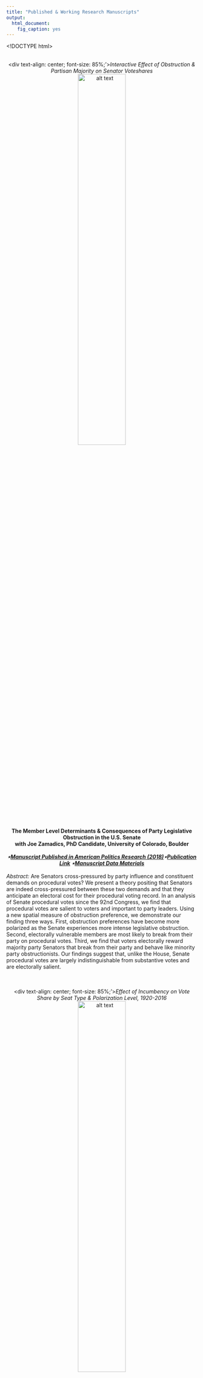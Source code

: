 ```yaml
---
title: "Published & Working Research Manuscripts"
output: 
  html_document: 
    fig_caption: yes
---
```

<style>
  .column-left{
    float: left;
    width: 40%;
    text-align: left;
  }
.column-right{
  float: right;
  width: 40%;
  text-align: left;
}
</style>

<!DOCTYPE html>
<html>
<meta name="viewport" content="width=device-width, initial-scale=1">
<style>
/* On smaller screens, decrease text size */
@media only screen and (max-width: 300px) {
  .text {font-size: 11px}
}
</style>
</html> 

<script>
  (function(i,s,o,g,r,a,m){i['GoogleAnalyticsObject']=r;i[r]=i[r]||function(){
  (i[r].q=i[r].q||[]).push(arguments)},i[r].l=1*new Date();a=s.createElement(o),
  m=s.getElementsByTagName(o)[0];a.async=1;a.src=g;m.parentNode.insertBefore(a,m)
  })(window,document,'script','https://www.google-analytics.com/analytics.js','ga');

  ga('create', 'UA-100362112-1', 'auto');
  ga('send', 'pageview');

</script>

  <style type="text/css">

h1.title {
  color: DarkRed;
  text-align: center;
}
</style>
<br/>
<br/>
<center>
  <div text-align: center; font-size: 85%;'>*Interactive Effect of Obstruction & Partisan Majority on Senator Voteshares* <br>
![alt text](/Users/carlosalgara/Dropbox/Github_Website/calgara.github.io/figures/obstruction.png "Obstruction Dynamics"){ width=50% }

</center><br/>
<center> **The Member Level Determinants \& Consequences of Party Legislative Obstruction in the U.S. Senate** </center>
<center> **with Joe Zamadics, PhD Candidate, University of Colorado, Boulder** </center><br/>
<center> ***$\star$[Manuscript Published in American Politics Research (2018)](https://journals.sagepub.com/doi/10.1177/1532673X18812403)$\star$[Publication Link](https://journals.sagepub.com/doi/10.1177/1532673X18812403) $\star$[Manuscript Data Materials](mailto:calgara@ucdavis.edu)*** </center><br/>
  *Abstract:*	Are Senators cross-pressured by party influence and constituent demands on procedural votes? We present a theory positing that Senators are indeed cross-pressured between these two demands and that they anticipate an electoral cost for their procedural voting record. In an analysis of Senate procedural votes since the 92nd Congress, we find that procedural votes are salient to voters and important to party leaders. Using a new spatial measure of obstruction preference, we demonstrate our finding three ways. First, obstruction preferences have become more polarized as the Senate experiences more intense legislative obstruction. Second, electorally vulnerable members are most likely to break from their party on procedural votes. Third, we find that voters electorally reward majority party Senators that break from their party and behave like minority party obstructionists. Our findings suggest that, unlike the House, Senate procedural votes are largely indistinguishable from substantive votes and are electorally salient.  
<br/>
<br/>
<center>
  <div text-align: center; font-size: 85%;'>*Effect of Incumbency on Vote Share by Seat Type & Polarization Level, 1920-2016* <br>
![alt text](/Users/carlosalgara/Dropbox/Github_Website/calgara.github.io/figures/mes_by_states_plot.png "Senate Election Dynamics"){ width=50% }

</center><br/>
<center> **The Conditioning Role of Polarization in U.S. Senate Election Outcomes: A Direct-Election Era & Voter-Level Analysis** </center><br/>
<center> ***$\star$Invited to Resive & Resubmit Manuscript $\star$[Working Manuscript Draft](Senate_Election_Dynamics_Algara.pdf) $\star$[Manuscript Data Materials](mailto:calgara@ucdavis.edu)*** </center><br/>
          *Abstract:* Recent work finds that a decline in the incumbency advantage coincides with the rise of partisanship as a determinant of congressional electoral outcomes. While this work updates our view of congressional elections, it is unclear if this holds in the more candidate-centered and high-information electoral context of the U.S. Senate. In this paper, I address these two considerations by evaluating a theory positing that polarization conditions the influence of incumbency and partisanship as Senate election determinants. Using data on the entire direct-election Senate era and survey data, this paper finds that: (1) polarization provides a partisan advantage for candidates running in states in which they are members of the partisan majority and (2) polarization positively conditions the incumbency advantage for Senators representing states that favor the other party. These findings suggest that Senators may still successfully cultivate a personal brand in the face of growing ideological differences between the parties.  
<br/>
<br/>
<center>
  <div text-align: center; font-size: 85%;'>*Distribution of 2016 Federal Election Candidate Positions* <br>
![alt text](/Users/carlosalgara/Dropbox/Github_Website/calgara.github.io/figures/candidate_stimuli_placements_lines.png "House & Senate Candidate Positions"){ width=60% }
</center><br/>
<center> **The Distorting Effects of Racial Animus on Proximity Voting in the 2016 Elections** </center>
<center> **with Isaac Hale, PhD Candidate, University of California, Davis** </center><br/>
<center> ***$\star$Invited to Resive & Resubmit Manuscript $\star$[Working Manuscript Draft](Proximity_Racial_Animus_2016_Elections.pdf) $\star$[Manuscript Data Materials](mailto:calgara@ucdavis.edu)*** </center><br/>
          *Abstract:* While the use of racial appeals by the 2016 Trump campaign is indisputable, researchers are actively debating their precise role in influencing voter behavior in the election. We seek to expand upon existing research which finds that racial animus electorally benefited the Trump campaign. We examine to what extent those benefits redounded to GOP candidates down-ballot and whether racial animus distorted ideological proximity voting in the 2016 election. We find that racial animus among voters helped Republicans at multiple ballot levels and that higher levels of racial animus distorted correct proximity voting among voters ideologically closest to the Democratic candidate. Our findings suggest that high salience campaign appeals on race at the presidential level can influence elections for the House and Senate. We also provide evidence that the process of racial partisan realignment is incomplete, as some white voters still vote incongruously with their ideology due to racial animus.  
<br/>
<br/>
<center>
  <div text-align: center; font-size: 10%;'>*Average Country & Website World Wide Web Information Networks, 9/1/2015 - 1/30/2017*<br>
  <br/>
![alt text](/Users/carlosalgara/Dropbox/Github_Website/calgara.github.io/figures/third_quartile_graph_fullnetwork_color.png "County Network"){ width=45% } 
![alt text](/Users/carlosalgara/Dropbox/Github_Website/calgara.github.io/figures/third_quartile_graph_fullnetwork_websites_color.png "Website Network"){ width=45% }
</center><br/>
<center> **Diachronic Equivalence: An Examination of the International News Network** </center>
<center> **with [George Barnett](http://communication.ucdavis.edu/people/gbarnett), Distinguished Professor of Communications, University of California, Davis** </center><br/>
<center> ***$\star$Invited to Resive & Resubmit Manuscript $\star$[Working Manuscript Draft](Diachronic Equivalence Paper.pdf) $\star$[Manuscript Data Materials](mailto:calgara@ucdavis.edu)*** </center><br/>
          *Abstract:* Barabási (2014) argues that a significant proportion of nodes can be randomly removed from any scale-free network without it breaking apart. Gao, Barzel and Barabási (2016) suggest that three additional properties of networks, density, heterogeneity and symmetry, facilitate their ability to adjust their activities to retain functionality in times of stress.  Barnett and Jiang (2016) examined the World Wide Web and found that while there are changes in the use of individual websites in this scale-free network due to weekly cycles in viewing specific websites, extreme events as well as other social and cultural events, the overall network is remarkably stable. This paper suggests an additional property, the structural equivalence of nodes that facilitates network stability.  Further, it differentiates between two forms of equivalence, synchronous or structural equivalence, and diachronic equivalence, which indicates that two nodes’ position in a network change over time in a similar manner. A subset of the World Wide Web, the international news network is examined to demonstrate these notions. Daily data on the use of the world’s 44 most frequently visited news websites by 118 countries were mined over the 17 month period September 1, 2015 to January 30, 2017, to create a longitudinal two-mode network (countries and websites).  The results suggest that individual structurally and diachronic equivalent nodes may be removed from both the international and website networks without impacting how the network changes over time.  
<br/>
<br/>
<center>
  <div text-align: center; font-size: 10%;'>*Geographic Neighborhood profile for IA-2, 114th Congress & Particularistic Policy Bill Cosponsorship Network, 93rd U.S. Senate*<br>
<br/>
![alt text](/Users/carlosalgara/Dropbox/Github_Website/calgara.github.io/figures/IA_2_map_example_of_main_iv.png "IA-2 Geo Profile"){ width=45% } 
![alt text](/Users/carlosalgara/Dropbox/Github_Website/calgara.github.io/figures/senate_particularistic_network_93_congress.png.png "Particularistic Network"){ width=45% }


</center><br/>
<center> **The Influence of Partisan Polarization and Geographic Neighborhood Context on Congressional Cosponsorship Policy Networks** </center>
<center> **with Ross Butters, PhD Candidate, University of California, Davis** </center><br/>
<center> ***$\star$Manuscript Prepared for 2018 PolNet Annual Meeting Panel $\star$[Working Manuscript Draft](PolNet2018_Algara_Butters_Prelim_Abstract.pdf) $\star$[Manuscript Data Materials](mailto:calgara@ucdavis.edu)*** </center><br/>
          *Abstract:* The classical "Textbook Theory" of Congress posits that legislators are relatively autonomous actors who work together on a bipartisan basis to maximize their probability of re-election (Shepsle 1989). This classical district-centered theory of Congress posits that legislators are motivated to engage in bipartisan legislative behavior and work together by the geographical similarity of their respective districts. Congressional scholars have largely cast doubt on the importance of district-centered considerations to inform the behavior of legislators, shifting the focus to partisan-centered preferences (Rohde 1991, Cox & McCubbins 1993, 2005). Moreover, while scholars have debated these theories, they have said relatively little about the salience of these theories across varying policy issues. Using the distinct expression of legislative behavior provide by bill co-sponsorship and geographic proximity methods we explore the extent to which district similarity influences how legislators work together in the Congressional network across varying degrees of partisan polarization. Treating Congress as a series of distinct policy networks and using exponential random graph models (ERGM), we evaluate a theory arguing that geographic proximity is a salient predictor of legislator cooperation in district-centered policy domains (i.e. agriculture, land management), even during the hyper-partisan contemporary Congress.  
<br/>
<br/>
<center>
  <div text-align: center; font-size: 10%;'>*Partisanship of Senate Press Event Participation & Effect of Party on Strategic Legislative Collaboration*<br>
<br/>
![alt text](/Users/carlosalgara/Dropbox/Github_Website/calgara.github.io/figures/number_press_events_by_party_percentage.png "Partisanship Events"){ width=45% } 
![alt text](/Users/carlosalgara/Dropbox/Github_Website/calgara.github.io/figures/senate_press_event_additive_model_coefficients_party_effect.png "Party Effect"){ width=45% }


</center><br/>
<center> **Who Goes Public with Whom? A Network Analysis of U.S. Senate Press Events**  </center><br/>
<center> ***$\star$Working Manuscript in Preperation $\star$[Working Manuscript Draft](APSA2018_Senate_Collaboration.pdf) $\star$[Manuscript Data Materials](mailto:calgara@ucdavis.edu)*** </center><br/>
          *Abstract:* This paper explores the extent to which shared legislator characteristics--in particular, partisanship, representing the same constituency, and sitting on one or more of the same committees--influence legislators' decisions to collaborate with their colleagues on a given issue.  To do so, we employ network analysis.  Previous studies that have done this have largely focused on bill co-sponsorship and roll-call voting.  We argue that such measures, while informative, do not sufficiently capture the high-profile strategic choices that legislators make, and so instead employ a little-used comprehensive dataset that documents all U.S. Senate press events held between 1979 and 1999, as well as between 2003 and 2009, including all of the particular senators who attended each event.  When we look at senator dyads, we find that shared party is the strongest predictor of whether two senators choose to appear at the same event and this effect increases over the time series.  As to whether shared constituency and committee membership predicts public collaboration, the evidence is more mixed, with the strength of these institutional variables attenuating over time.  Overall, our results mirror the increased levels of partisanship of the contemporary Senate that scholars have arrived at using other measures and demonstrate that such partisanship has largely erased the importance of institutional variables such as shared constituency and shared committee membership.   
<br/>
<br/>
<center>
  <div text-align: center; font-size: 85%;'>*Distribution of Ideological Divergence between District & Partisan Medians* <br>
![alt text](/Users/carlosalgara/Dropbox/Github_Website/calgara.github.io/figures/median_partisan_divergence_by_chamber.png "District-Member Divergence"){ width=50% }
</center><br/>
<center> **Legislative Signaling or Random Error? An Analysis of Spatially Incorrect Voting in Congress** </center>
<center> **with Joe Zamadics, PhD Candidate, University of Colorado, Boulder** </center><br/>
<center> ***$\star$Working Manuscript in Preparation $\star$[Working Manuscript Draft](Congressional_Incorrect_voting_Algara_Zamadics.pdf) $\star$[Manuscript Data Materials](mailto:calgara@ucdavis.edu)*** </center><br/>
          *Abstract:* Theoretical and empirical models of congressional voting assumes that legislators vote with the sole purpose to move policy closer to their ideologically ideal point, with the most prominent being the NOMINATE model. While NOMINATE correctly classifies the vast majority of votes cast by members of Congress, a significant number of votes are misclassified and coded as spatial error. The literature on congressional voting assumes this error to be random and idiosyncratic across members. We dispute this conventional notion and argue that spatial error in congressional is not random, but rather systematic across members. We present a theory positing that spatial error is more likely on roll-call votes tackling salient policy issues and among members representing districts with greater ideological divergence between the median voter and the member's primary election constituency. Using Aldrich-McKelvey scaling to place legislators and constituencies in the same ideological common space, we find support for our theory. We attribute this finding to the greater electoral uncertainty faced by ideological moderates and members representing districts with greater ideological divergence between key constituencies. Our findings have implications for the NOMINATE model, the nature of spatial error in legislative voting, and the electoral cross-pressures faced by legislators.  
<br/>
<br/>
<center>
  <div text-align: center; font-size: 85%;'>*Quarterly Generic Ballot Differential between the Majority & Minority Party, 1962-2016* <br>
![alt text](/Users/carlosalgara/Dropbox/Github_Website/calgara.github.io/figures/maj_generic_ballot_diff_roper.png "Generic Ballot"){ width=50% }
</center><br/>
<center> **The Influence of Partisan Conflict & Policy Responsiveness on Majority Party Electoral Fortunes \& Congressional Job Performance: A Time-Series Approach** </center>
<center> **with Tzu-Ping Liu, PhD Candidate, University of California, Davis** </center><br/>
<center> ***$\star$Working Manuscript in Preparation $\star$[Working Manuscript Draft](WPSA2017_Algara_Liu_Draft1.pdf) $\star$[Manuscript Data Materials](mailto:calgara@ucdavis.edu)*** </center><br/>
          *Abstract:* Recent work suggests that the aggregate approval rating of the U.S. Congress is a function of both policy responsiveness by the institution and the level of partisan conflict between both parties. However, standing models of the role of partisan conflict and policy responsiveness in congressional approval focus on Congress as a collective institution, rather than distinguishing between the legislative parties. In this paper, we specify a model which posits that policy responsiveness and partisan conflict not only influence approval of Congress as a whole, but also have differing effects on the electoral standing of the majority party in their relative generic ballot advantage to the minority party. We argue that partisan conflict decreases the generic congressional ballot advantage for the majority party and the approval rating of Congress as a collective institution. We also argue that policy responsiveness by Congress to the national mood raises the electoral standing of the majority party and the collective approval of Congress. Using a unique dataset of quarterly congressional approval and congressional generic ballot differentials from 1969 to 2016, we provide a comprehensive test of our model during varying periods of congressional polarization.  
<br/>
<br/>
<center>
  <div text-align: center; font-size: 85%;'>*Percentage of Senators Representing States That Lean Towards*
    <div text-align: center; font-size: 85%;'>*the Opposing Party During the Direct-Election Era, 1914-2016* <br>
![alt text](/Users/carlosalgara/Dropbox/Github_Website/calgara.github.io/figures/years_outpartisan_seats_percentage.png "Declining Out-party Senators"){ width=50% }
</center><br/>
<center> **The Influence of Incumbency, Partisanship, Candidate Quality \& National Tides in U.S. Senate Elections, 1914-2016** </center><br/>
<center> ***$\star$Working Manuscript in Preparation $\star$[Working Manuscript Draft](August2017_Nationalization_Senate_Elections_Algara.pdf) $\star$[Manuscript Data Materials](mailto:calgara@ucdavis.edu)*** </center><br/>
          *Abstract:* Relative to elections for the U.S. House, little is known about what influences outcomes for the U.S. Senate. While standing models of congressional election outcomes have been applied to the Senate, many of these models fail to account for salient variables, such as candidate quality, or focus their analysis on elections during the candidate-centered era. In this paper, I specify a comprehensive model of Senate election outcomes which focuses on four salient predictors of electoral outcomes: national partisan tides, incumbency, state partisanship, and candidate quality. I then evaluate this model using a novel dataset containing every Senate race since the adoption of the 17th amendment in 1913. Congruent with recent findings in the U.S. House, the model finds evidence that Senate elections are becoming more partisan-centered at the expense of a candidate quality advantage. On the other hand, and contrary to recent studies, the model finds evidence of an incumbency advantage increase in contemporary Senate elections. However, this increase in the incumbency advantage corresponds to a decline in the pivotal role of incumbency in determining Senate election outcomes during a more partisan-centered period of elections. I conclude by showing that Senate elections are becoming more nationalized and president-centered contests.  
<br/>
<br/>
<center>
  <div text-align: center; font-size: 85%;'>*Distribution of Indicators of Pro-Lobby Support, 114^th^ Congress* <br>
![alt text](/Users/carlosalgara/Dropbox/Github_Website/calgara.github.io/figures/lobby_counts.png "Lobby Counts"){ width=50% }
</center><br/>
<center> **The U.S. Congress and the Israeli Lobby: An Analysis of the Determinants of Congressional Support for Iranian Sanctions** </center>
<center> **with Evan Sandlin, PhD Candidate, University of California, Davis** </center><br/>
<center> ***$\star$Working Manuscript in Preparation $\star$[Working Manuscript Draft](MPSA2017_Sandlin_Algara_Abstract.pdf) $\star$[Manuscript Data Materials](mailto:calgara@ucdavis.edu)*** </center><br/>
      *Abstract:* Since the late 1960's the US has maintained a relationship with Israel that is largely unprecedented in the history of US foreign policy. The United States Senate plays a role in maintaining this relationship and plays an essential constitutional role in foreign policymaking generally. Previous work on the determinants of congressional support of foreign policy initiatives focuses on the electoral connection, emphasizing a role for constituent-based variables when determining a Senator’s foreign policy votes. However this limited scholarship fails to account for a legislator's perception of the national interest and how this influences their foreign policy positions. Additionally, Mearsheimer and Walt (2007) note that the "Israel Lobby" sways US foreign policy but the extent of this influence on congress is unclear. Using the salient case of U.S. sanctions against Iran, this paper explores the role of constituent-level and elite level variables in determining an individual Senator's acquiescence to the ``pro-Israel'' position. These findings have implications for causes of the continued strength of the US-Israel relationship as well as implications for the determinants of congressional foreign policy positions more broadly.  
<br/>
  <p>Copyright &copy; 2017 by Carlos Algara. Made with [RStudio](https://www.rstudio.com).</p>